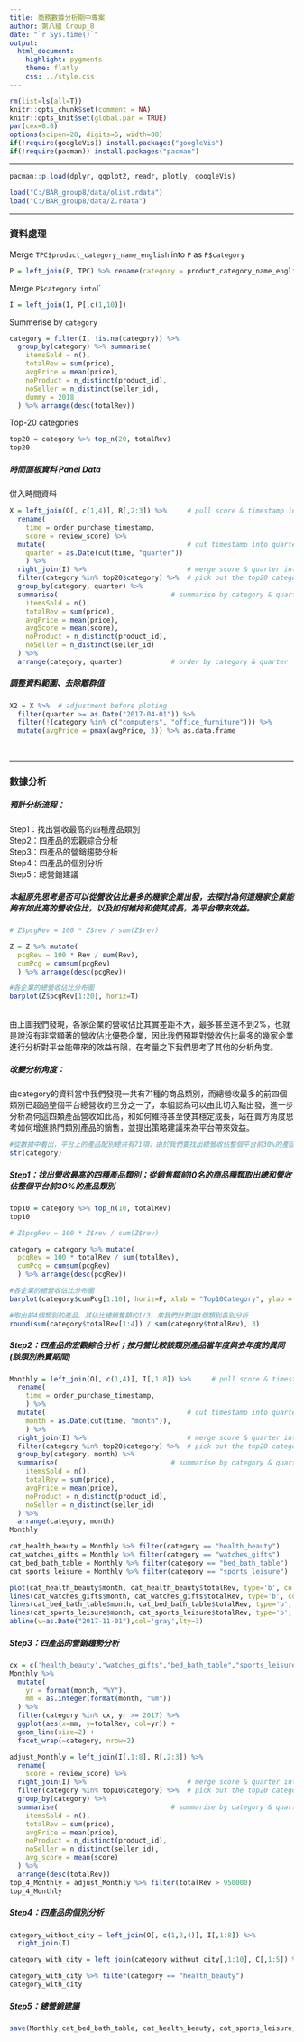 ```yaml
---
title: 商務數據分析期中專案
author: 第八組 Group_8
date: "`r Sys.time()`"
output: 
  html_document:
    highlight: pygments
    theme: flatly
    css: ../style.css
---
```


```r
rm(list=ls(all=T))
knitr::opts_chunk$set(comment = NA)
knitr::opts_knit$set(global.par = TRUE)
par(cex=0.8)
options(scipen=20, digits=5, width=80)
if(!require(googleVis)) install.packages("googleVis")
if(!require(pacman)) install.packages("pacman")
```
<hr>

```r
pacman::p_load(dplyr, ggplot2, readr, plotly, googleVis)
```

```r
load("C:/BAR_group8/data/olist.rdata")
load("C:/BAR_group8/data/Z.rdata")
```
<hr>

### 資料處理
Merge `TPC$product_category_name_english` into `P` as `P$category`
```r
P = left_join(P, TPC) %>% rename(category = product_category_name_english)
```

Merge `P$category into `I`
```r
I = left_join(I, P[,c(1,10)])
```

Summerise by `category`
```r
category = filter(I, !is.na(category)) %>% 
  group_by(category) %>% summarise(
    itemsSold = n(),
    totalRev = sum(price),
    avgPrice = mean(price),
    noProduct = n_distinct(product_id),
    noSeller = n_distinct(seller_id),
    dummy = 2018
  ) %>% arrange(desc(totalRev))
```

Top-20 categories
```r
top20 = category %>% top_n(20, totalRev)
top20
```
##### 時間面板資料 Panel Data
併入時間資料
```r
X = left_join(O[, c(1,4)], R[,2:3]) %>%     # pull score & timestamp into 'O'
  rename(
    time = order_purchase_timestamp, 
    score = review_score) %>% 
  mutate(                                   # cut timestamp into quarter    
    quarter = as.Date(cut(time, "quarter"))
    ) %>%  
  right_join(I) %>%                         # merge score & quarter into 'I'
  filter(category %in% top20$category) %>%  # pick out the top20 categories
  group_by(category, quarter) %>% 
  summarise(                            # summarise by category & quarter
    itemsSold = n(),                     
    totalRev = sum(price),
    avgPrice = mean(price),
    avgScore = mean(score),
    noProduct = n_distinct(product_id),
    noSeller = n_distinct(seller_id)
  ) %>% 
  arrange(category, quarter)            # order by category & quarter
```

##### 調整資料範圍、去除離群值
```r
X2 = X %>%  # adjustment before ploting
  filter(quarter >= as.Date("2017-04-01")) %>% 
  filter(!(category %in% c("computers", "office_furniture"))) %>% 
  mutate(avgPrice = pmax(avgPrice, 3)) %>% as.data.frame
```
<br><hr>
### 數據分析

##### 預計分析流程：
 
Step1：找出營收最高的四種產品類別 <br>
Step2：四產品的宏觀綜合分析 <br>
Step3：四產品的營銷趨勢分析 <br>
Step4：四產品的個別分析 <br>
Step5：總營銷建議 <br>

##### 本組原先思考是否可以從營收佔比最多的幾家企業出發，去探討為何這幾家企業能夠有如此高的營收佔比，以及如何維持和使其成長，為平台帶來效益。

```r
# Z$pcgRev = 100 * Z$rev / sum(Z$rev)

Z = Z %>% mutate(
  pcgRev = 100 * Rev / sum(Rev),
  cumPcg = cumsum(pcgRev)
  ) %>% arrange(desc(pcgRev))
```

```r
#各企業的總營收佔比分布圖
barplot(Z$pcgRev[1:20], horiz=T)
```
<br>
由上圖我們發現，各家企業的營收佔比其實差距不大，最多甚至還不到2%，也就是說沒有非常顯著的營收佔比優勢企業，因此我們預期對營收佔比最多的幾家企業進行分析對平台能帶來的效益有限，在考量之下我們思考了其他的分析角度。

##### 改變分析角度：

由category的資料當中我們發現一共有71種的商品類別，而總營收最多的前四個類別已超過整個平台總營收的三分之一了，本組認為可以由此切入點出發，進一步分析為何這四類產品營收如此高，和如何維持甚至使其穩定成長，站在賣方角度思考如何增進熱門類別產品的銷售，並提出策略建議來為平台帶來效益。

```r
#從數據中看出，平台上的產品配別總共有71項，由於我們要找出總營收佔整個平台前30%的產品類別，所以先取出銷售額前10高的產品類別
str(category)
```
##### Step1：找出營收最高的四種產品類別；從銷售額前10名的商品種類取出總和營收佔整個平台前30%的產品類別
```r
top10 = category %>% top_n(10, totalRev)
top10
```

```r
# Z$pcgRev = 100 * Z$rev / sum(Z$rev)

category = category %>% mutate(
  pcgRev = 100 * totalRev / sum(totalRev),
  cumPcg = cumsum(pcgRev)
  ) %>% arrange(desc(pcgRev))
```

```r
#各企業的總營收佔比分布圖
barplot(category$cumPcg[1:10], horiz=F, xlab = "Top10Category", ylab = "Accumulation of percentage") 
```

```r
#取出前4個類別的產品，其佔比總銷售額約1/3，故我們針對這4個類別各別分析
round(sum(category$totalRev[1:4]) / sum(category$totalRev), 3)
```
##### Step2：四產品的宏觀綜合分析；按月營比較該類別產品當年度與去年度的異同(該類別熱賣期間)
```r
Monthly = left_join(O[, c(1,4)], I[,1:8]) %>%     # pull score & timestamp into 'O'
  rename(
    time = order_purchase_timestamp, 
    ) %>% 
  mutate(                                   # cut timestamp into quarter    
    month = as.Date(cut(time, "month")),
    ) %>%  
  right_join(I) %>%                         # merge score & quarter into 'I'
  filter(category %in% top20$category) %>%  # pick out the top20 categories
  group_by(category, month) %>% 
  summarise(                            # summarise by category & quarter
    itemsSold = n(),                     
    totalRev = sum(price),
    avgPrice = mean(price),
    noProduct = n_distinct(product_id),
    noSeller = n_distinct(seller_id)
  ) %>% 
  arrange(category, month)
Monthly
```

```r
cat_health_beauty = Monthly %>% filter(category == "health_beauty")
cat_watches_gifts = Monthly %>% filter(category == "watches_gifts")
cat_bed_bath_table = Monthly %>% filter(category == "bed_bath_table")
cat_sports_leisure = Monthly %>% filter(category == "sports_leisure")
```

```r
plot(cat_health_beauty$month, cat_health_beauty$totalRev, type='b', col='red', xlab = 'Month', ylab = 'Total Revenue', xlim=as.Date(c('2017-01-01','2018-08-01')))
lines(cat_watches_gifts$month, cat_watches_gifts$totalRev, type='b', col='black')
lines(cat_bed_bath_table$month, cat_bed_bath_table$totalRev, type='b', col='green')
lines(cat_sports_leisure$month, cat_sports_leisure$totalRev, type='b', col='blue')
abline(v=as.Date("2017-11-01"),col='gray',lty=3)
```

##### Step3：四產品的營銷趨勢分析
```r
cx = c('health_beauty',"watches_gifts","bed_bath_table","sports_leisure")
Monthly %>% 
  mutate(
    yr = format(month, "%Y"),
    mm = as.integer(format(month, "%m"))
  ) %>% 
  filter(category %in% cx, yr >= 2017) %>%
  ggplot(aes(x=mm, y=totalRev, col=yr)) +
  geom_line(size=2) + 
  facet_wrap(~category, nrow=2) 
```

```r
adjust_Monthly = left_join(I[,1:8], R[,2:3]) %>%   
  rename(
    score = review_score) %>% 
  right_join(I) %>%                         # merge score & quarter into 'I'
  filter(category %in% top10$category) %>%  # pick out the top20 categories
  group_by(category) %>% 
  summarise(                            # summarise by category & quarter
    itemsSold = n(),                     
    totalRev = sum(price),
    avgPrice = mean(price),
    noProduct = n_distinct(product_id),
    noSeller = n_distinct(seller_id),
    avg_score = mean(score)
  ) %>% 
  arrange(desc(totalRev))
top_4_Monthly = adjust_Monthly %>% filter(totalRev > 950000)
top_4_Monthly
```
##### Step4：四產品的個別分析
```r
category_without_city = left_join(O[, c(1,2,4)], I[,1:8]) %>%
  right_join(I)    

category_with_city = left_join(category_without_city[,1:10], C[,1:5]) %>% right_join(category_without_city)

category_with_city %>% filter(category == "health_beauty")
category_with_city
```
##### Step5：總營銷建議
```r
save(Monthly,cat_bed_bath_table, cat_health_beauty, cat_sports_leisure, cat_watches_gifts, adjust_Monthly, category_with_city, category_without_city, top_4_Monthly, top10, category,file="1027.rdata")
```
